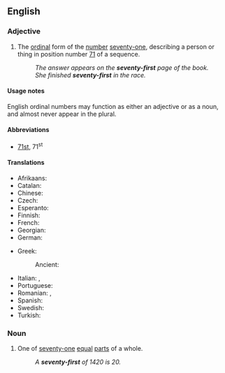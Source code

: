 ==English==
{{ordinalbox|en|70th|71st|72nd|seventieth|seventy-second|card=seventy-one}}

===Adjective===
{{head|en|adjective}}

# {{cln|en|ordinal numbers}} The [[ordinal]] form of the [[number]] [[seventy-one]], describing a person or thing in position number [[71]] of a sequence.
#: ''The answer appears on the '''seventy-first''' page of the book.''
#: ''She finished '''seventy-first''' in the race.''

====Usage notes====
English ordinal numbers may function as either an adjective or as a noun, and almost never appear in the plural.

====Abbreviations====
* [[71st]], 71<sup>st</sup>

====Translations====
{{trans-top|ordinal number 71st}}
* Afrikaans: {{t+|af|een-en-sewentigste }}
* Catalan: {{t+|ca|setanta-unè}}
* Chinese: {{t|zh|第七十一|tr=dì-qīshíyī|sc=Hani}}
* Czech: {{t|cs|sedmdesátý první }}
* Esperanto: {{t|eo|sepdek-unua}}
* Finnish: {{t|fi|seitsemäskymmenesensimmäinen}}
* French: {{t|fr|soixante-et-onzième}}
* Georgian: {{t|ka|სამოცდამეთერთმეტე}}
* German: {{t|de|einundsiebzigste}}
{{trans-mid}}
* Greek:
*: Ancient: {{t|grc|ἑβδομηκοστόπρωτος}} {{qualifier|Byzantine Greek}}
* Italian: {{t|it|settantunesimo|m}}, {{t|it|settantunesima|f}}
* Portuguese: {{t|pt|septuagésimo primeiro}}
* Romanian: {{t|ro|șaptezeci și unulea|m}}, {{t|ro|șaptezeci și una|f}}
* Spanish: {{t|es|septuagésimo primero}}
* Swedish: {{t|sv|sjuttioförsta}}
* Turkish: {{t|tr|yetmiş birinci}}
{{trans-bottom}}

===Noun===
{{en-noun}}

# {{cln|en|fractional numbers}} One of [[seventy-one]] [[equal]] [[part]]s of a whole.
#: ''A '''seventy-first''' of 1420 is 20.''